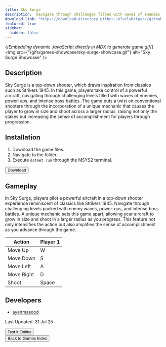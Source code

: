 ```yaml
---
title: Sky Surge
description:  Navigate through challenges filled with waves of enemies, power-ups and intense battles!
download-link: "https://download-directory.github.io?url=https://github.com/thoth-tech/arcade-games/tree/main/games/SkySurge"
featured: true
sidebar:
  hidden: false
---
```


{/*Embedding dynamic JavaScript directly in MDX to generate game gif*/}
<img
  src={"/gifs/games-showcase/sky-surge-showcase.gif"}
  alt="Sky Surge Showcase"
/>
        
## Description

Sky Surge is a top-down shooter, which draws inspiration from classics such as Strikers 1945. In this game, players take control of a powerful aircraft, navigating through challenging levels filled with waves of enemies, power-ups, and intense boss battles. The game puts a twist on conventional shooters through the incorporation of a unique mechanic that causes the player to grow in size and shoot across a larger radius, raising not only the stakes but increasing the sense of accomplishment for players through progression.

## Installation

1. Download the game files.
1. Navigate to the folder.
1. Execute `dotnet run` through the MSYS2 terminal.

<div class="centered-button-container">
  <button
    class="custom-button"
    onclick="window.open('https://download-directory.github.io?url=https://github.com/thoth-tech/arcade-games/tree/main/games/SkySurge', '_blank')">
    Download
  </button>
</div>
        
## Gameplay
        
In Sky Surge, players pilot a powerful aircraft in a top-down shooter experience reminiscent of classics like Strikers 1945. Navigate through challenging levels packed with enemy waves, power-ups, and intense boss battles. A unique mechanic sets this game apart, allowing your aircraft to grow in size and shoot in a larger radius as you progress. This feature not only intensifies the action but also amplifies the sense of accomplishment as you advance through the game.

| Action     | Player 1 |
| ---------- | -------- |
| Move Up    | W        |
| Move Down  | S        |
| Move Left  | A        |
| Move Right | D        |
| Shoot      | Space    |
        
## Developers
        
- [ayanmasood](https://github.com/ayanmasood)

Last Updated: 31 Jul 25

<div class="centered-button-container">
  <button class="custom-button" onclick="location.href='/games/try-it-online'">
    Test it Online
  </button>
</div>

<div class="centered-button-container">
  <button class="custom-button" onclick="location.href='/games'">
    Back to Games Index
  </button>
</div>